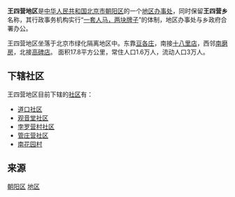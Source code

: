 {{中国乡级行政区
|景观照片文件名 = Wuhuanlu_2003.jpg
|景观照片描述 = 境内的[[五环路|五环路]]
|汉语拼音 = 
|其他语言 = 
|其他语言名称 = 
|旧称 = 
|地名出处 = 
|位置图文件名 = 
|位置图描述 = 
|自定义图片= 
|建置时间 = 
|政府驻地 = 
|毗邻 = 
|总面积 = 
|总人口 = 
|总人口年份 = 
|户籍人口 = 
|户籍人口年份 = 
|常住人口 = 
|常住人口年份 = 
|人口密度 = 
|GDP = 
|GDP年份 = 
|邮政编码 = 
|电话区号 = 10
|官方网站 = 
|网站名称 = 
|11/01/05/042/000}}

'''王四营地区'''是[[中华人民共和国|中华人民共和国]][[北京市|北京市]][[朝阳区_(北京市)|朝阳区]]的一个[[地区办事处|地区办事处]]，同时保留'''王四营乡'''名称，其行政事务机构实行“[[一套人马，两块牌子|一套人马，两块牌子]]”的体制，地区办事处与乡政府合署办公。

王四营地区坐落于北京市绿化隔离地区中。东靠[[豆各庄|豆各庄]]，南接[[十八里店|十八里店]]，西邻[[南磨房|南磨房]]，北接[[高碑店|高碑店]]。 面积17.8平方公里，常住人口1.6万人，流动人口3万人。

==下辖社区==
王四营地区目前下辖的[[社区|社区]]有：
* [[道口社区|道口社区]]
* [[观音堂社区|观音堂社区]]
* [[孛罗营村社区|孛罗营村社区]]
* [[管庄营社区|管庄营社区]]
* [[南花园村|南花园村]]

==来源==
{{Reflist|2}}

{{北京市朝阳区行政区划}}
{{北京行政区划小作品}}

[[Category:北京市地区|朝阳区]]
[[Category:北京市朝阳区行政区划|地区]]